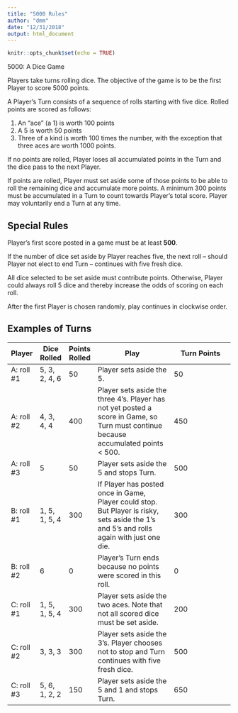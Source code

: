 ```yaml
---
title: "5000 Rules"
author: "dmm"
date: "12/31/2018"
output: html_document
---
```


```r
knitr::opts_chunk$set(echo = TRUE)
```

5000: A Dice Game

Players take turns rolling dice. 
The objective of the game is to be the first Player to score 5000 points.

A Player’s Turn consists of a sequence of rolls starting with five dice. Rolled points are scored as follows:

1.	An “ace” (a 1) is worth 100 points
2.	A 5 is worth 50 points
3.	Three of a kind is worth 100 times the number, with the exception that three aces are worth 1000 points.

If no points are rolled,
Player loses all accumulated points in the Turn and the dice pass to the next Player.

If points are rolled, 
Player must set aside some of those points 
to be able to roll the remaining dice and accumulate more points.
A minimum 300 points must be accumulated in a Turn to count towards Player's total score.
Player may voluntarily end a Turn at any time. 

## Special Rules

Player’s first score posted in a game must be at least **500**.

If the number of dice set aside by Player reaches five, 
the next roll -- should Player not elect to end Turn -- 
continues with five fresh dice.

All dice selected to be set aside must contribute points.
Otherwise, Player could always roll 5 dice and thereby increase the
odds of scoring on each roll.

After the first Player is chosen randomly, play continues in clockwise order.

## Examples of Turns

Player | Dice Rolled | Points Rolled | Play | Turn Points
-------|----------| ----------|--------------------------|---------------------
A: roll #1 | 5, 3, 2, 4, 6 | 50 | Player sets aside the 5. | 50
A: roll #2 | 4, 3, 4, 4 | 400 | Player sets aside the three 4’s. Player has not yet posted a score in Game, so Turn must continue because accumulated points < 500. | 450
A: roll #3 | 5 | 50 | Player sets aside the 5 and stops Turn. | 500
B: roll #1 | 1, 5, 1, 5, 4 | 300 | If Player has posted once in Game, Player could stop. But Player is risky, sets aside the 1’s and 5’s and rolls again with just one die. | 300
B: roll #2 | 6 | 0 | Player’s Turn ends because no points were scored in this roll. | 0
C: roll #1 | 1, 5, 1, 5, 4 | 300 | Player sets aside the two aces. Note that not all scored dice must be set aside. | 200
C: roll #2 | 3, 3, 3 | 300 | Player sets aside the 3’s. Player chooses not to stop and Turn continues with five fresh dice. | 500 
C: roll #3 | 5, 6, 1, 2, 2	| 150 | Player sets aside the 5 and 1 and stops Turn. | 650


